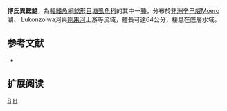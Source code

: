 {{Speciesbox 
| taxon = Heterobranchus boulengeri
| status = NE
| status_system = IUCN3.1
| authority = [[Pellegrin|Pellegrin]], 1922
| synonyms = 
}}

'''博氏異鰓鯰'''，為[[輻鰭魚綱|輻鰭魚綱]][[鯰形目|鯰形目]][[塘虱魚科|塘虱魚科]]的其中一[[種|種]]，分布於[[非洲|非洲]][[辛巴威|辛巴威]]Moero湖、 Lukonzolwa河與[[剛果河|剛果河]]上游等流域，體長可達64公分，棲息在底層水域。

==参考文献==
*{{FishBase_species|genus=Heterobranchus|species=boulengeri|year=2012|month=3}}

== 扩展阅读 ==
{{refbegin}}
{{wikispecies-inline|Heterobranchus boulengeri|博氏異鰓鯰}}
{{refend}}
{{Taxonbar|from=Q1110268}}

[[Category:異鰓鯰屬|B]]
[[Category:1922年描述的魚類|H]]